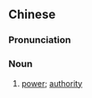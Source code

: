 {{also|权柄}}
==Chinese==
{{zh-forms|s=权柄}}

===Pronunciation===
{{zh-pron
|m=quánbǐng,tl=y
|c=kyun4 beng3
|h=pfs=khièn-piang
|mn=qz,xm,zz:koân-pèng
|cat=n
}}

===Noun===
{{zh-noun}}

# [[power]]; [[authority]]